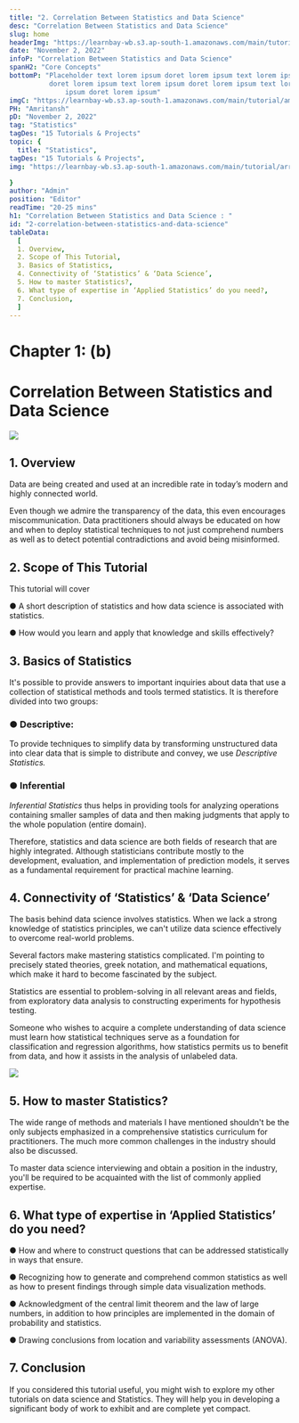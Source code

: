 ```yaml
---
title: "2. Correlation Between Statistics and Data Science"
desc: "Correlation Between Statistics and Data Science"
slug: home
headerImg: "https://learnbay-wb.s3.ap-south-1.amazonaws.com/main/tutorial/Statistics+Header.png"
date: "November 2, 2022"
infoP: "Correlation Between Statistics and Data Science"
spanH2: "Core Concepts"
bottomP: "Placeholder text lorem ipsum doret lorem ipsum text lorem ipsum
          doret lorem ipsum text lorem ipsum doret lorem ipsum text lorem
              ipsum doret lorem ipsum"
imgC: "https://learnbay-wb.s3.ap-south-1.amazonaws.com/main/tutorial/amritansh.png"
PH: "Amritansh"
pD: "November 2, 2022"
tag: "Statistics"
tagDes: "15 Tutorials & Projects"
topic: {
  title: "Statistics",
tagDes: "15 Tutorials & Projects",
img: "https://learnbay-wb.s3.ap-south-1.amazonaws.com/main/tutorial/arrow.png"

}
author: "Admin"
position: "Editor"
readTime: "20-25 mins"
h1: "Correlation Between Statistics and Data Science : "
id: "2-correlation-between-statistics-and-data-science"
tableData:
  [
  1. Overview,
  2. Scope of This Tutorial,
  3. Basics of Statistics,
  4. Connectivity of ‘Statistics’ & ‘Data Science’,
  5. How to master Statistics?,
  6. What type of expertise in ‘Applied Statistics’ do you need?,
  7. Conclusion,
  ]
---
```



# **Chapter 1: (b)**


# **Correlation Between Statistics and Data Science**



 <img src="https://learnbay-wb.s3.ap-south-1.amazonaws.com/main/tutorial/statistics/main+banner.jpg"></img>
 


## 1. Overview

 

Data are being created and used at an incredible rate in today’s modern and highly connected world.

Even though we admire the transparency of the data, this even encourages miscommunication. Data practitioners should always be educated on how and when to deploy statistical techniques to not just comprehend numbers as well as to detect potential contradictions and avoid being misinformed.

 


## 2. Scope of This Tutorial    

 

This tutorial will cover


●  	A short description of statistics and how data science is associated with statistics.


●  	How would you learn and apply that knowledge and skills effectively?

 


## 3. Basics of Statistics

It's possible to provide answers to important inquiries about data that use a collection of statistical methods and tools termed statistics. It is therefore divided into two groups:

 

 


 
### ●  	Descriptive:

To provide techniques to simplify data by transforming unstructured data into clear data that is simple to distribute and convey, we use _Descriptive Statistics._

 

 


 
### ●  	Inferential

_Inferential Statistics_ thus helps in providing tools for analyzing operations containing smaller samples of data and then making judgments that apply to the whole population (entire domain).


	    	

Therefore, statistics and data science are both fields of research that are highly integrated. Although statisticians contribute mostly to the development, evaluation, and implementation of prediction models, it serves as a fundamental requirement for practical machine learning.

 


## 4. Connectivity of ‘Statistics’ & ‘Data Science’

 

The basis behind data science involves statistics. When we lack a strong knowledge of statistics principles, we can't utilize data science effectively to overcome real-world problems.

Several factors make mastering statistics complicated. I'm pointing to precisely stated theories, greek notation, and mathematical equations, which make it hard to become fascinated by the subject.

 

Statistics are essential to problem-solving in all relevant areas and fields, from exploratory data analysis to constructing experiments for hypothesis testing.

Someone who wishes to acquire a complete understanding of data science must learn how statistical techniques serve as a foundation for classification and regression algorithms, how statistics permits us to benefit from data, and how it assists in the analysis of unlabeled data.


 <img src="https://learnbay-wb.s3.ap-south-1.amazonaws.com/main/tutorial/statistics/Inferential+Statistics.jpg"></img>



## 5. How to master Statistics?   		

    		

The wide range of methods and materials I have mentioned shouldn't be the only subjects emphasized in a comprehensive statistics curriculum for practitioners. The much more common challenges in the industry should also be discussed.

 

To master data science interviewing and obtain a position in the industry, you'll be required to be acquainted with the list of commonly applied expertise.

 


## 6. What type of expertise in ‘Applied Statistics’ do you need?   	     	

 

 


●  	How and where to construct questions that can be addressed statistically in ways that ensure.


●  	Recognizing how to generate and comprehend common statistics as well as how to present findings through simple data visualization methods.


●  	Acknowledgment of the central limit theorem and the law of large numbers, in addition to how principles are implemented in the domain of probability and statistics.


●  	Drawing conclusions from location and variability assessments (ANOVA).

 


## 7. Conclusion

 

If you considered this tutorial useful, you might wish to explore my other tutorials on data science and Statistics. They will help you in developing a significant body of work to exhibit and are complete yet compact.

